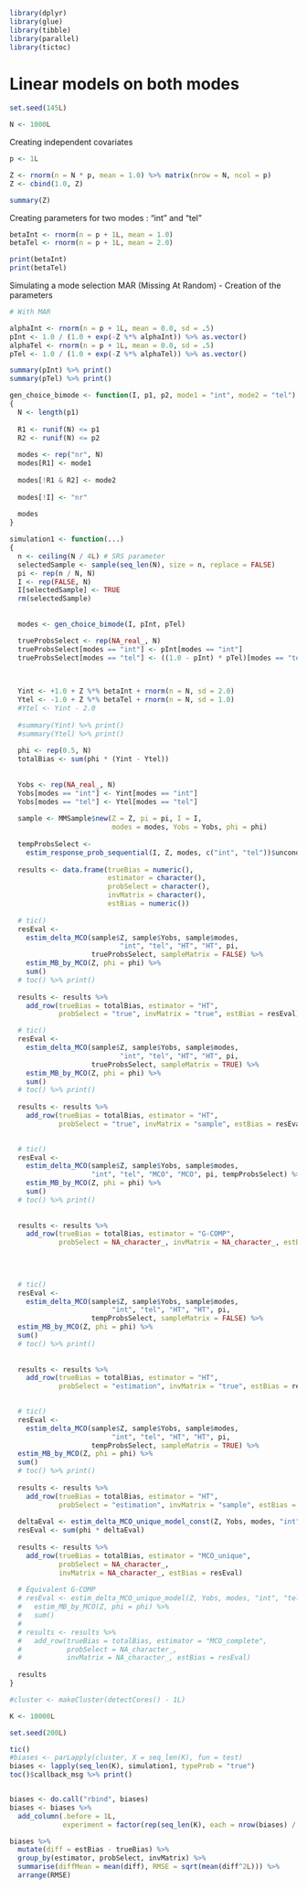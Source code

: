 ```r
library(dplyr)
library(glue)
library(tibble)
library(parallel)
library(tictoc)
```

# Linear models on both modes

```r
set.seed(145L)
```

```r
N <- 1000L
```



Creating independent covariates

```r
p <- 1L

Z <- rnorm(n = N * p, mean = 1.0) %>% matrix(nrow = N, ncol = p)
Z <- cbind(1.0, Z)
```

```r
summary(Z)
```


Creating parameters for two modes : "int" and "tel"

```r
betaInt <- rnorm(n = p + 1L, mean = 1.0)
betaTel <- rnorm(n = p + 1L, mean = 2.0)
```

```r
print(betaInt)
print(betaTel)
```


Simulating a mode selection MAR (Missing At Random) - Creation of the parameters

```r
# With MAR

alphaInt <- rnorm(n = p + 1L, mean = 0.0, sd = .5)
pInt <- 1.0 / (1.0 + exp(-Z %*% alphaInt)) %>% as.vector()
alphaTel <- rnorm(n = p + 1L, mean = 0.0, sd = .5)
pTel <- 1.0 / (1.0 + exp(-Z %*% alphaTel)) %>% as.vector()
```

```r
summary(pInt) %>% print()
summary(pTel) %>% print()
```

```r
gen_choice_bimode <- function(I, p1, p2, mode1 = "int", mode2 = "tel")
{
  N <- length(p1)
  
  R1 <- runif(N) <= p1
  R2 <- runif(N) <= p2
  
  modes <- rep("nr", N)
  modes[R1] <- mode1
  
  modes[!R1 & R2] <- mode2
  
  modes[!I] <- "nr"
  
  modes
}
```

```r
simulation1 <- function(...)
{
  n <- ceiling(N / 4L) # SRS parameter
  selectedSample <- sample(seq_len(N), size = n, replace = FALSE)
  pi <- rep(n / N, N)
  I <- rep(FALSE, N)
  I[selectedSample] <- TRUE
  rm(selectedSample)
  
  
  modes <- gen_choice_bimode(I, pInt, pTel)

  trueProbsSelect <- rep(NA_real_, N)
  trueProbsSelect[modes == "int"] <- pInt[modes == "int"]
  trueProbsSelect[modes == "tel"] <- ((1.0 - pInt) * pTel)[modes == "tel"]

  
  
  Yint <- +1.0 + Z %*% betaInt + rnorm(n = N, sd = 2.0)
  Ytel <- -1.0 + Z %*% betaTel + rnorm(n = N, sd = 1.0)
  #Ytel <- Yint - 2.0
  
  #summary(Yint) %>% print()
  #summary(Ytel) %>% print()
  
  phi <- rep(0.5, N)
  totalBias <- sum(phi * (Yint - Ytel))
  
  
  Yobs <- rep(NA_real_, N)
  Yobs[modes == "int"] <- Yint[modes == "int"]
  Yobs[modes == "tel"] <- Ytel[modes == "tel"]
  
  sample <- MMSample$new(Z = Z, pi = pi, I = I, 
                         modes = modes, Yobs = Yobs, phi = phi)
  
  tempProbsSelect <- 
    estim_response_prob_sequential(I, Z, modes, c("int", "tel"))$unconditional
  
  results <- data.frame(trueBias = numeric(), 
                        estimator = character(), 
                        probSelect = character(),
                        invMatrix = character(),
                        estBias = numeric())
  
  # tic()
  resEval <- 
    estim_delta_MCO(sample$Z, sample$Yobs, sample$modes, 
                           "int", "tel", "HT", "HT", pi, 
                    trueProbsSelect, sampleMatrix = FALSE) %>% 
    estim_MB_by_MCO(Z, phi = phi) %>% 
    sum()
  # toc() %>% print()
  
  results <- results %>% 
    add_row(trueBias = totalBias, estimator = "HT", 
            probSelect = "true", invMatrix = "true", estBias = resEval)

  # tic()
  resEval <- 
    estim_delta_MCO(sample$Z, sample$Yobs, sample$modes, 
                           "int", "tel", "HT", "HT", pi, 
                    trueProbsSelect, sampleMatrix = TRUE) %>% 
    estim_MB_by_MCO(Z, phi = phi) %>% 
    sum()
  # toc() %>% print()
  
  results <- results %>% 
    add_row(trueBias = totalBias, estimator = "HT", 
            probSelect = "true", invMatrix = "sample", estBias = resEval)
  

  # tic()
  resEval <- 
    estim_delta_MCO(sample$Z, sample$Yobs, sample$modes, 
                    "int", "tel", "MCO", "MCO", pi, tempProbsSelect) %>% 
    estim_MB_by_MCO(Z, phi = phi) %>% 
    sum()
  # toc() %>% print()
  
  
  results <- results %>% 
    add_row(trueBias = totalBias, estimator = "G-COMP", 
            probSelect = NA_character_, invMatrix = NA_character_, estBias = resEval)
  
  
  

  # tic()
  resEval <- 
    estim_delta_MCO(sample$Z, sample$Yobs, sample$modes, 
                         "int", "tel", "HT", "HT", pi, 
                    tempProbsSelect, sampleMatrix = FALSE) %>% 
  estim_MB_by_MCO(Z, phi = phi) %>% 
  sum()
  # toc() %>% print()
 
  
  results <- results %>% 
    add_row(trueBias = totalBias, estimator = "HT", 
            probSelect = "estimation", invMatrix = "true", estBias = resEval)
 

  # tic()
  resEval <- 
    estim_delta_MCO(sample$Z, sample$Yobs, sample$modes, 
                         "int", "tel", "HT", "HT", pi, 
                    tempProbsSelect, sampleMatrix = TRUE) %>% 
  estim_MB_by_MCO(Z, phi = phi) %>% 
  sum()
  # toc() %>% print()
  
  results <- results %>% 
    add_row(trueBias = totalBias, estimator = "HT", 
            probSelect = "estimation", invMatrix = "sample", estBias = resEval)
  
  deltaEval <- estim_delta_MCO_unique_model_const(Z, Yobs, modes, "int", "tel")
  resEval <- sum(phi * deltaEval)
  
  results <- results %>% 
    add_row(trueBias = totalBias, estimator = "MCO_unique", 
            probSelect = NA_character_, 
            invMatrix = NA_character_, estBias = resEval)
  
  # Équivalent G-COMP
  # resEval <- estim_delta_MCO_unique_model(Z, Yobs, modes, "int", "tel") %>% 
  #   estim_MB_by_MCO(Z, phi = phi) %>% 
  #   sum()
  # 
  # results <- results %>% 
  #   add_row(trueBias = totalBias, estimator = "MCO_complete", 
  #           probSelect = NA_character_, 
  #           invMatrix = NA_character_, estBias = resEval)
  
  results
}
```

```r
#cluster <- makeCluster(detectCores() - 1L)
```

```r
K <- 10000L

set.seed(200L)

tic()
#biases <- parLapply(cluster, X = seq_len(K), fun = test)
biases <- lapply(seq_len(K), simulation1, typeProb = "true")
toc()$callback_msg %>% print()


biases <- do.call("rbind", biases)
biases <- biases %>% 
  add_column(.before = 1L, 
             experiment = factor(rep(seq_len(K), each = nrow(biases) / K)))
```


```r
biases %>%
  mutate(diff = estBias - trueBias) %>%
  group_by(estimator, probSelect, invMatrix) %>% 
  summarise(diffMean = mean(diff), RMSE = sqrt(mean(diff^2L))) %>% 
  arrange(RMSE)
```
